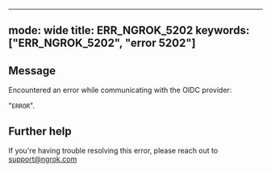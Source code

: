 
---
mode: wide
title: ERR_NGROK_5202
keywords: ["ERR_NGROK_5202", "error 5202"]
---

## Message
Encountered an error while communicating with the OIDC provider:

"`ERROR`".




## Further help
If you're having trouble resolving this error, please reach out to [support@ngrok.com](mailto:support@ngrok.com?subject=Help%20with%20ERR_NGROK_5202)

